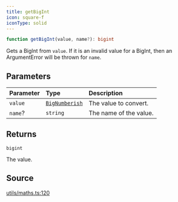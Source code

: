 ```yaml
---
title: getBigInt
icon: square-f
iconType: solid
---
```


```ts
function getBigInt(value, name?): bigint
```

Gets a BigInt from `value`. If it is an invalid value for a BigInt, then an ArgumentError will be thrown for `name`.

## Parameters

| Parameter | Type | Description |
| :------ | :------ | :------ |
| `value` | [`BigNumberish`](/sdk/content/type-aliases/BigNumberish) | The value to convert. |
| `name`? | `string` | The name of the value. |

## Returns

`bigint`

The value.

## Source

[utils/maths.ts:120](https://github.com/dominant-strategies/quais.js/blob/82a01fd664a5dd9d16c4f113b8ff062d0fc6278d/src/utils/maths.ts#L120)
